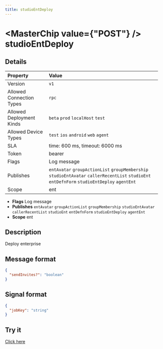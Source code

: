 ```yaml
---
title: studioEntDeploy
---
```



# <MasterChip value={"POST"} /> studioEntDeploy

## Details

| Property | Value | 
| :--- | :--- | 
| Version | `v1` |
| Allowed Connection Types | `rpc`  |
| Allowed Deployment Kinds | `beta` `prod` `localHost` `test`  |
| Allowed Device Types | `test` `ios` `android` `web` `agent`  |
| SLA | time: 600 ms, timeout: 6000 ms |
| Token | bearer |
| Flags | Log message |
| Publishes | `entAvatar` `groupActionList` `groupMembership` `studioEntAvatar` `callerRecentList` `studioEnt` `entDefnForm` `studioEntDeploy` `agentEnt`  |
| Scope | ent |


- **Flags** Log message
- **Publishes** `entAvatar` `groupActionList` `groupMembership` `studioEntAvatar` `callerRecentList` `studioEnt` `entDefnForm` `studioEntDeploy` `agentEnt` 
- **Scope** ent


## Description

Deploy enterprise

## Message format

```json
{
  "sendInvites?": "boolean"
}
```

## Signal format

```json
{
  "jobKey": "string"
}
```

## Try it

[Click here](https://web.neome.ai/api?path=studio_studioDrawer_studioEntDeploy)

